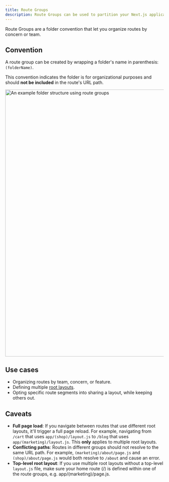 ```yaml
---
title: Route Groups
description: Route Groups can be used to partition your Next.js application into different sections.
---
```


Route Groups are a folder convention that let you organize routes by concern or team.

## Convention

A route group can be created by wrapping a folder's name in parenthesis: `(folderName)`.

This convention indicates the folder is for organizational purposes and should **not be included** in the route's URL path.

<Image
  alt="An example folder structure using route groups"
  srcLight="/docs/light/project-organization-route-groups.png"
  srcDark="/docs/dark/project-organization-route-groups.png"
  width="1600"
  height="849"
/>

## Use cases

- Organizing routes by team, concern, or feature.
- Defining multiple [root layouts](/docs/app/api-reference/file-conventions/layout#root-layouts).
- Opting specific route segments into sharing a layout, while keeping others out.

## Caveats

- **Full page load**: If you navigate between routes that use different root layouts, it'll trigger a full page reload. For example, navigating from `/cart` that uses `app/(shop)/layout.js` to `/blog` that uses `app/(marketing)/layout.js`. This **only** applies to multiple root layouts.
- **Conflicting paths**: Routes in different groups should not resolve to the same URL path. For example, `(marketing)/about/page.js` and `(shop)/about/page.js` would both resolve to `/about` and cause an error.
- **Top-level root layout**: If you use multiple root layouts without a top-level `layout.js` file, make sure your home route (/) is defined within one of the route groups, e.g. app/(marketing)/page.js.
